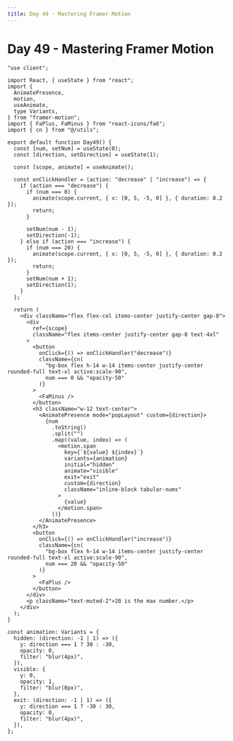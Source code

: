 ```yaml
---
title: Day 49 - Mastering Framer Motion
---
```


# Day 49 - Mastering Framer Motion

<Tabs id="day-49">

<Tab label="Preview">

<ComponentPreview name="framer-motion-day-49" />

</Tab>

<Tab label="Code">

```tsx title="components/day-49.tsx" showLineNumbers
"use client";

import React, { useState } from "react";
import {
  AnimatePresence,
  motion,
  useAnimate,
  type Variants,
} from "framer-motion";
import { FaPlus, FaMinus } from "react-icons/fa6";
import { cn } from "@/utils";

export default function Day49() {
  const [num, setNum] = useState(0);
  const [direction, setDirection] = useState(1);

  const [scope, animate] = useAnimate();

  const onClickHandler = (action: "decrease" | "increase") => {
    if (action === "decrease") {
      if (num === 0) {
        animate(scope.current, { x: [0, 5, -5, 0] }, { duration: 0.2 });
        return;
      }

      setNum(num - 1);
      setDirection(-1);
    } else if (action === "increase") {
      if (num === 20) {
        animate(scope.current, { x: [0, 5, -5, 0] }, { duration: 0.2 });
        return;
      }
      setNum(num + 1);
      setDirection(1);
    }
  };

  return (
    <div className="flex flex-col items-center justify-center gap-8">
      <div
        ref={scope}
        className="flex items-center justify-center gap-8 text-4xl"
      >
        <button
          onClick={() => onClickHandler("decrease")}
          className={cn(
            "bg-box flex h-14 w-14 items-center justify-center rounded-full text-xl active:scale-90",
            num === 0 && "opacity-50"
          )}
        >
          <FaMinus />
        </button>
        <h3 className="w-12 text-center">
          <AnimatePresence mode="popLayout" custom={direction}>
            {num
              .toString()
              .split("")
              .map((value, index) => (
                <motion.span
                  key={`${value} ${index}`}
                  variants={animation}
                  initial="hidden"
                  animate="visible"
                  exit="exit"
                  custom={direction}
                  className="inline-block tabular-nums"
                >
                  {value}
                </motion.span>
              ))}
          </AnimatePresence>
        </h3>
        <button
          onClick={() => onClickHandler("increase")}
          className={cn(
            "bg-box flex h-14 w-14 items-center justify-center rounded-full text-xl active:scale-90",
            num === 20 && "opacity-50"
          )}
        >
          <FaPlus />
        </button>
      </div>
      <p className="text-muted-2">20 is the max number.</p>
    </div>
  );
}

const animation: Variants = {
  hidden: (direction: -1 | 1) => ({
    y: direction === 1 ? 30 : -30,
    opacity: 0,
    filter: "blur(4px)",
  }),
  visible: {
    y: 0,
    opacity: 1,
    filter: "blur(0px)",
  },
  exit: (direction: -1 | 1) => ({
    y: direction === 1 ? -30 : 30,
    opacity: 0,
    filter: "blur(4px)",
  }),
};
```

</Tab>

</Tabs>